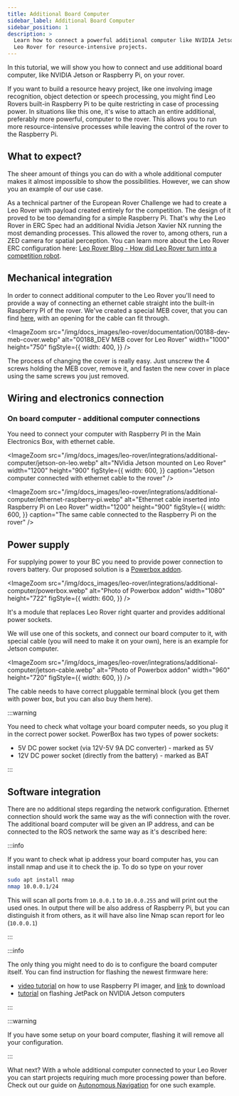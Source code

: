 ```yaml
---
title: Additional Board Computer
sidebar_label: Additional Board Computer
sidebar_position: 1
description: >
  Learn how to connect a powerful additional computer like NVIDIA Jetson to your
  Leo Rover for resource-intensive projects.
---
```



In this tutorial, we will show you how to connect and use additional board
computer, like NVIDIA Jetson or Raspberry Pi, on your rover.

If you want to build a resource heavy project, like one involving image
recognition, object detection or speech processing, you might find Leo Rovers
built-in Raspberry Pi to be quite restricting in case of processing power. In
situations like this one, it's wise to attach an entire additional, preferably
more powerful, computer to the rover. This allows you to run more
resource-intensive processes while leaving the control of the rover to the
Raspberry Pi.

## What to expect?

The sheer amount of things you can do with a whole additional computer makes it
almost impossible to show the possibilities. However, we can show you an example
of our use case.

As a technical partner of the European Rover Challenge we had to create a Leo
Rover with payload created entirely for the competition. The design of it proved
to be too demanding for a simple Raspberry Pi. That's why the Leo Rover in ERC
Spec had an additional Nvidia Jetson Xavier NX running the most demanding
processes. This allowed the rover to, among others, run a ZED camera for spatial
perception. You can learn more about the Leo Rover ERC configuration here:
[Leo Rover Blog - How did Leo Rover turn into a competition robot](https://www.leorover.tech/post/leo-rover-competition-robot).

## Mechanical integration

In order to connect additional computer to the Leo Rover you'll need to provide
a way of connecting an ethernet cable straight into the built-in Raspberry PI of
the rover. We've created a special MEB cover, that you can find
[here](/docs/leo-rover/documentation/dev-covers-addons), with an opening for the
cable can fit through.

<ImageZoom
  src="/img/docs_images/leo-rover/documentation/00188-dev-meb-cover.webp"
  alt="00188_DEV MEB cover for Leo Rover"
  width="1000"
  height="750"
  figStyle={{
    width: 400,
  }}
/>

The process of changing the cover is really easy. Just unscrew the 4 screws
holding the MEB cover, remove it, and fasten the new cover in place using the
same screws you just removed.

## Wiring and electronics connection

### On board computer - additional computer connections

You need to connect your computer with Raspberry PI in the Main Electronics Box,
with ethernet cable.

<ImageZoom
  src="/img/docs_images/leo-rover/integrations/additional-computer/jetson-on-leo.webp"
  alt="NVidia Jetson mounted on Leo Rover"
  width="1200"
  height="900"
  figStyle={{
    width: 600,
  }}
  caption="Jetson computer connected with ethernet cable to the rover"
/>

<ImageZoom
  src="/img/docs_images/leo-rover/integrations/additional-computer/ethernet-raspberry-pi.webp"
  alt="Ethernet cable inserted into Raspberry Pi on Leo Rover"
  width="1200"
  height="900"
  figStyle={{
    width: 600,
  }}
  caption="The same cable connected to the Raspberry Pi on the rover"
/>

## Power supply

For supplying power to your BC you need to provide power connection to rovers
battery. Our proposed solution is a
[Powerbox addon](https://www.leorover.tech/shop/powerbox).

<ImageZoom
  src="/img/docs_images/leo-rover/integrations/additional-computer/powerbox.webp"
  alt="Photo of Powerbox addon"
  width="1080"
  height="722"
  figStyle={{
    width: 600,
  }}
/>

It's a module that replaces Leo Rover right quarter and provides additional
power sockets.

We will use one of this sockets, and connect our board computer to it, with
special cable (you will need to make it on your own), here is an example for
Jetson computer.

<ImageZoom
  src="/img/docs_images/leo-rover/integrations/additional-computer/jetson-cable.webp"
  alt="Photo of Powerbox addon"
  width="960"
  height="720"
  figStyle={{
    width: 600,
  }}
/>

The cable needs to have correct pluggable terminal block (you get them with
power box, but you can also buy them here).

:::warning

You need to check what voltage your board computer needs, so you plug it in the
correct power socket. PowerBox has two types of power sockets:

- 5V DC power socket (via 12V-5V 9A DC converter) - marked as 5V
- 12V DC power socket (directly from the battery) - marked as BAT

:::

## Software integration

There are no additional steps regarding the network configuration. Ethernet
connection should work the same way as the wifi connection with the rover. The
additional board computer will be given an IP address, and can be connected to
the ROS network the same way as it's described here:

<LinkButton
  to="/docs/leo-rover/advanced-guides/ros-development#connecting-another-computer-to-ros-network"
  description="ROS development / Connecting another computer to ROS network"
/>

:::info

If you want to check what ip address your board computer has, you can install
nmap and use it to check the ip. To do so type on your rover

```bash
sudo apt install nmap
nmap 10.0.0.1/24
```

This will scan all ports from `10.0.0.1` to `10.0.0.255` and will print out the
used ones. In output there will be also address of Raspberry Pi, but you can
distinguish it from others, as it will have also line Nmap scan report for leo
(`10.0.0.1`)

:::

:::info

The only thing you might need to do is to configure the board computer itself.
You can find instruction for flashing the newest firmware here:

- [video tutorial](https://www.youtube.com/watch?v=ntaXWS8Lk34) on how to use
  Raspberry PI imager, and [link](https://www.raspberrypi.com/software) to
  download
- [tutorial](https://docs.nvidia.com/jetson/l4t/index.html#page/Tegra%20Linux%20Driver%20Package%20Development%20Guide/quick_start.html#wwpID0EXHA)
  on flashing JetPack on NVIDIA Jetson computers

:::

:::warning

If you have some setup on your board computer, flashing it will remove all your
configuration.

:::

What next? With a whole additional computer connected to your Leo Rover you can
start projects requiring much more processing power than before. Check out our
guide on
[Autonomous Navigation](/docs/leo-rover/advanced-guides/autonomous-navigation)
for one such example.
